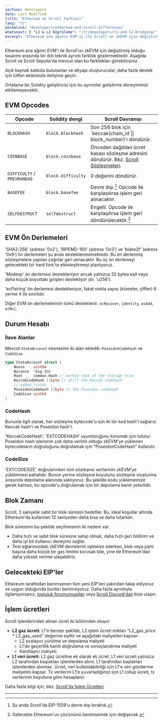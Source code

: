 ```yaml
---
section: developers
date: Last Modified
title: "Ethereum ve Scroll Farkları"
lang: "tr"
permalink: "developers/ethereum-and-scroll-differences"
whatsnext: { "L1 & L2 Köprüleme": "/tr/developers/l1-and-l2-bridging/" }
excerpt: "Ethereum ana ağının EVM'si ile Scroll'un zkEVM için değiştirmiş olduğu tasarımı arasında farklılık gösteren bir dizi teknik ayrıntı vardır. Aşağıda bu farklılıkları şu anda mevcut oldukları haliyle görebilirsiniz."
---
```



Ethereum ana ağının EVM'i ile Scroll'un zkEVM için değiştirmiş olduğu tasarımı arasında bir dizi teknik ayrıntı farklılık göstermektedir. Aşağıda Scroll ve Scroll Sepolia'da mevcut olan bu farklılıkları görebilirsiniz.

Açık kaynak katkıda bulunanlar ve altyapı oluşturucular, daha fazla destek için lütfen ekibimizle iletişime geçin.

<Aside type="tip" title="Endişelenme!">
  Ortalama bir Solidity geliştiricisi için bu ayrıntılar geliştirme deneyiminizi etkilemeyecektir.
</Aside>

## EVM Opcodes

| Opcode                      | Solidity dengi      | Scroll Davranışı                                                                                           |
| --------------------------- | ------------------- | ---------------------------------------------------------------------------------------------------------- |
| `BLOCKHASH`                 | `block.blockhash`   | Son 256 blok için `keccak(chain_id \|\| block_number)'ı döndürür.                                      |
| `COINBASE`                  | `block.coinbase`    | Önceden dağıtılan ücret kasası sözleşme adresini döndürür. Bkz. [Scroll Sözleşmeleri](/tr/developers/scroll-contracts). |
| `DIFFICULTY` / `PREVRANDAO` | `block.difficulty`  | 0 değerini döndürür.                                                                                                 |
| `BASEFEE`                   | `block.basefee`     | Devre dışı.[^eip1559] Opcode ile karşılaşılırsa işlem geri alınacaktır.                       |
| `SELFDESTRUCT`              | `selfdestruct`      | Engelli. Opcode ile karşılaşılırsa işlem geri döndürülecektir.[^willadpot]                      |

[^eip1559]: Şu anda Scroll'da EIP-1559'u devre dışı bıraktık.
[^willadpot]: Gelecekte Ethereum'un çözümünü benimsemek için değişecek.

## EVM Ön Derlemeleri

'SHA2-256' (adress '0x2'), 'RIPEMD-160' (adress '0x3') ve 'blake2f' (adress '0x9') ön derlemeleri şu anda desteklenmemektedir. Bu ön derlenmiş sözleşmelere yapılan çağrılar geri alınacaktır. Bu üç ön derlemeyi gelecekteki bir hard fork'ta etkinleştirmeyi planlıyoruz.

'Modexp' ön derlemesi destekleniyor ancak yalnızca 32 bytea eşit veya daha küçük boyuttaki girişleri destekliyor (ör. 'u256').

'ecPairing' ön derlemesi destekleniyor, fakat nokta sayısı (kümeler, çiftler) 6 yerine 4 ile sınırlıdır.

Diğer EVM ön derlemelerinin tümü desteklenir: `ecRecover`, `identity`, `ecAdd`, `ecMul`.

## Durum Hesabı

### **İlave Alanlar**

Mevcut `StateAccount` nesnesine iki alan ekledik: `PoseidonCodehash` ve `CodeSize`.

```go
type StateAccount struct {
	Nonce    uint64
	Balance  *big.Int
	Root     common.Hash // merkle root of the storage trie
	KeccakCodeHash []byte // still the Keccak codehash
	// added fields
	PoseidonCodeHash []byte // the Poseidon codehash
	CodeSize uint64
}
```

### **CodeHash**

Bununla ilgili olarak, her sözleşme bytecode'u için iki tür kod hash'i sağlarız: Keccak hash'i ve Poseidon hash'i.

'KeccakCodeHash', 'EXTCODEHASH' uyumluluğunu korumak için tutulur. Poseidon hash işleminin çok daha verimli olduğu zkEVM'ye yüklenen bytecodeların doğruluğunu doğrulamak için "PoseidonCodeHash" kullanılır.

### CodeSize

'EXTCODESIZE' doğrulanırken tüm sözleşme verilerinin zkEVM'ye yüklenmesi pahalıdır. Bunun yerine sözleşme boyutunu sözleşme oluşturma sırasında depolama alanında saklıyoruz. Bu şekilde kodu yüklememize gerek kalmaz; bu opcode'u doğrulamak için bir depolama kanıtı yeterlidir.

## Blok Zamanı

Scroll, 3 saniyelik sabit bir blok süresini hedefler. Bu, ideal koşullar altında Ethereum'da kullanılan 12 saniyeden daha kısa ve daha tutarlıdır.

Blok süresinin bu şekilde seçilmesinin iki nedeni var:

- Daha hızlı ve sabit blok süresine sahip olmak, daha hızlı geri bildirim ve daha iyi bir kullanıcı deneyimi sağlar.
- Test ağlarımızdaki zkEVM devrelerini optimize ederken, blok veya parti başına daha küçük bir gas limitini korusak bile, yine de Ethereum'dan daha yüksek verime ulaşabiliriz.

## Gelecekteki EIP'ler

Ethereum tarafından benimsenen tüm yeni EIP'leri yakından takip ediyoruz ve uygun olduğunda bunları benimsiyoruz. Daha fazla ayrıntıyla ilgileniyorsanız, [topluluk forumumuzdan](https://community.scroll.io) veya [Scroll Discord'dan](https://discord.gg/scroll) bize ulaşın.

## İşlem ücretleri

Scroll işlemlerinden alınan ücret iki bölümden oluşur:

- **L2 gaz ücreti:** L1'e benzer şekilde, L2 işlem ücreti miktarı "L2_gas_price * L2_gas_used" değerine eşittir ve aşağıdaki maliyetleri kapsar:
   - L2 sıralayıcı yürütme ve depolama maliyeti
   - L1'de geçerlilik kanıtı doğrulama ve sonuçlandırma maliyeti
   - Kanıtlayıcı maliyeti
- **L1 veri ücreti:** L2 gaz ücretine ek olarak ek ücret. L1 veri ücreti yalnızca L2 tarafından başlatılan işlemlerden alınır, L1 tarafından başlatılan işlemlerden alınmaz. Ücret, veri kullanılabilirliği için L1'e veri gönderme maliyetini kapsar. Tx verilerini L1'e yuvarladığımız için L1 rollup ücreti, tx verilerinin boyutuna göre hesaplanır.

Daha fazla bilgi için, bkz. [Scroll'da İşlem Ücretleri](/tr/developers/transaction-fees-on-scroll).

---
